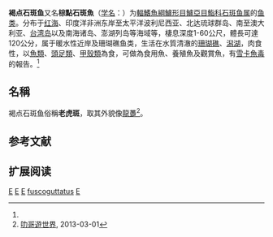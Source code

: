 {{Speciesbox 
| genus = Epinephelus
| species = fuscoguttatus
| status = NT
| status_system = IUCN3.1
| image = Epfus u0 white bg.gif
| authority = Forskal, 1775<ref name='id7089'>{{cite web| url =http://www.bioinfo.cn/db05/BjdwSpecies.php?action=view&id=7089| title =褐点石斑鱼| work =中国动物物种编目数据库| publisher =中国科学院微生物研究所| author =中国科学院动物研究所| accessdate =2009-04-16| deadurl =yes| archiveurl =https://web.archive.org/web/20160305075428/http://www.bioinfo.cn/db05/BjdwSpecies.php?action=view&id=7089| archivedate =2016-03-05| df =}}</ref>
| synonyms = *''Ephinephelus fuscoguttatus''<br /><small>Forsskål, 1775</small>
*''Epinephelus fuscogutatus''<br /><small>Forsskål, 1775</small>
*''Epinephelus fuscuguttatus''<br /><small>Forsskål, 1775</small>
*''Epinephelus lutra''<br /><small>Valenciennes, 1832</small>
*''Perca summana fuscoguttata''<br /><small>Forsskål, 1775</small>
*''Serranus fuscoguttatus''<br /><small>Forsskål, 1775</small>
*''Serranus horridus''<br /><small>Valenciennes, 1828</small>
*''Serranus lutra''<br /><small>Valenciennes, 1828</small>
}}

'''褐点石斑鱼'''又名'''棕點石斑魚'''（[[学名|学名]]：{{lang|la|''Epinephelus fuscoguttatus''}}）为[[輻鰭魚綱|輻鰭魚綱]][[鱸形目|鱸形目]][[鱸亞目|鱸亞目]][[鮨科|鮨科]][[石斑鱼属|石斑鱼属]]的[[鱼类|鱼类]]。分布于[[红海|红海]]、印度洋非洲东岸至太平洋波利尼西亚、北达琉球群岛、南至澳大利亚、[[台湾岛|台湾岛]]以及南海诸岛、澎湖列岛等海域等，棲息深度1-60公尺，體長可達120公分，属于暖水性近岸及珊瑚礁鱼类，生活在水質清澈的[[珊瑚礁|珊瑚礁]]、[[潟湖|潟湖]]，肉食性，以[[魚類|魚類]]、[[頭足類|頭足類]]、[[甲殼類|甲殼類]]為食，可做為食用魚、養殖魚及觀賞魚，有[[雪卡魚毒|雪卡魚毒]]的報告。<ref name='id7089'/>

== 名稱 ==
褐点石斑鱼俗稱'''老虎斑'''，取其外貌像[[龍躉|龍躉]]<ref>[[叻哥遊世界|叻哥遊世界]], 2013-03-01</ref>。

== 参考文献 ==
{{reflist}}

== 扩展阅读 ==
{{refbegin}}
{{wikispecies-inline|Epinephelus fuscoguttatus|褐点石斑鱼}}
{{refend}}
{{Taxonbar|from=Q1239958}}

[[Category:食用魚|E]]
[[Category:觀賞魚|E]]
[[Category:有毒魚類|E]]
[[Category:石斑鱼属|fuscoguttatus]]
[[Category:1775年描述的魚類|E]]

{{鲈形目小作品}}